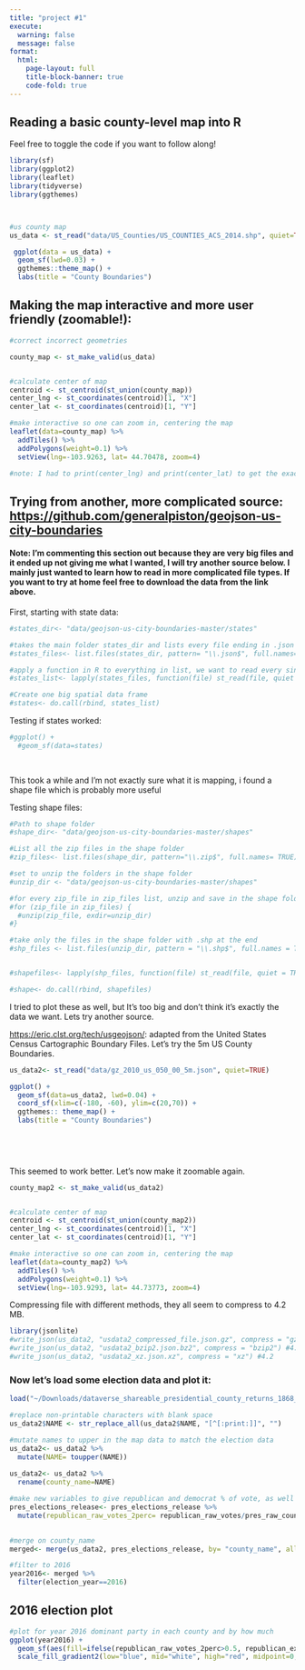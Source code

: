 ```yaml
---
title: "project #1"
execute: 
  warning: false
  message: false
format:
  html:
    page-layout: full
    title-block-banner: true
    code-fold: true 
---
```


## Reading a basic county-level map into R

Feel free to toggle the code if you want to follow along!

```r
library(sf)
library(ggplot2)
library(leaflet)
library(tidyverse)
library(ggthemes)



#us county map
us_data <- st_read("data/US_Counties/US_COUNTIES_ACS_2014.shp", quiet=TRUE)

 ggplot(data = us_data) +
  geom_sf(lwd=0.03) +
  ggthemes::theme_map() +
  labs(title = "County Boundaries")
```

## Making the map interactive and more user friendly (zoomable!):

```r
#correct incorrect geometries 

county_map <- st_make_valid(us_data)


#calculate center of map 
centroid <- st_centroid(st_union(county_map))
center_lng <- st_coordinates(centroid)[1, "X"]
center_lat <- st_coordinates(centroid)[1, "Y"]

#make interactive so one can zoom in, centering the map
leaflet(data=county_map) %>% 
  addTiles() %>% 
  addPolygons(weight=0.1) %>% 
  setView(lng=-103.9263, lat= 44.70478, zoom=4)

#note: I had to print(center_lng) and print(center_lat) to get the exact lng and lat used in the setView function. R wouldn't allow me to set lng=center_lng and lat=center_lat for some reason
```

## Trying from another, more complicated source: <https://github.com/generalpiston/geojson-us-city-boundaries>

#### Note: I'm commenting this section out because they are very big files and it ended up not giving me what I wanted, I will try another source below. I mainly just wanted to learn how to read in more complicated file types. If you want to try at home feel free to download the data from the link above. 

First, starting with state data:

```r
#states_dir<- "data/geojson-us-city-boundaries-master/states"

#takes the main folder states_dir and lists every file ending in .json
#states_files<- list.files(states_dir, pattern= "\\.json$", full.names=TRUE)

#apply a function in R to everything in list, we want to read every single state file: 
#states_list<- lapply(states_files, function(file) st_read(file, quiet = TRUE))

#Create one big spatial data frame 
#states<- do.call(rbind, states_list)

```

Testing if states worked:

```r
#ggplot() +
  #geom_sf(data=states)
    
  

```

This took a while and I'm not exactly sure what it is mapping, i found a shape file which is probably more useful

Testing shape files:

```r
#Path to shape folder 
#shape_dir<- "data/geojson-us-city-boundaries-master/shapes"

#List all the zip files in the shape folder
#zip_files<- list.files(shape_dir, pattern="\\.zip$", full.names= TRUE)

#set to unzip the folders in the shape folder 
#unzip_dir <- "data/geojson-us-city-boundaries-master/shapes"

#for every zip_file in zip_files list, unzip and save in the shape folder 
#for (zip_file in zip_files) {
  #unzip(zip_file, exdir=unzip_dir)
#}

#take only the files in the shape folder with .shp at the end 
#shp_files <- list.files(unzip_dir, pattern = "\\.shp$", full.names = TRUE)


#shapefiles<- lapply(shp_files, function(file) st_read(file, quiet = TRUE))

#shape<- do.call(rbind, shapefiles)


```

I tried to plot these as well, but It's too big and don't think it's exactly the data we want. Lets try another source.

<https://eric.clst.org/tech/usgeojson/>: adapted from the United States Census Cartographic Boundary Files. Let's try the 5m US County Boundaries.

```r
us_data2<- st_read("data/gz_2010_us_050_00_5m.json", quiet=TRUE)

ggplot() +
  geom_sf(data=us_data2, lwd=0.04) +
  coord_sf(xlim=c(-180, -60), ylim=c(20,70)) +
  ggthemes:: theme_map() +
  labs(title = "County Boundaries")

  
 
  
```

This seemed to work better. Let's now make it zoomable again.

```r
county_map2 <- st_make_valid(us_data2)


#calculate center of map 
centroid <- st_centroid(st_union(county_map2))
center_lng <- st_coordinates(centroid)[1, "X"]
center_lat <- st_coordinates(centroid)[1, "Y"]

#make interactive so one can zoom in, centering the map
leaflet(data=county_map2) %>% 
  addTiles() %>% 
  addPolygons(weight=0.1) %>% 
  setView(lng=-103.9293, lat= 44.73773, zoom=4)
```

Compressing file with different methods, they all seem to compress to 4.2 MB.

```r
library(jsonlite)
#write_json(us_data2, "usdata2_compressed_file.json.gz", compress = "gzip") #4.2 MB
#write_json(us_data2, "usdata2_bzip2.json.bz2", compress = "bzip2") #4.2 MB 
#write_json(us_data2, "usdata2_xz.json.xz", compress = "xz") #4.2 

```

### Now let's load some election data and plot it:

```r
load("~/Downloads/dataverse_shareable_presidential_county_returns_1868_2020.Rdata")
```

```r
#replace non-printable characters with blank space
us_data2$NAME <- str_replace_all(us_data2$NAME, "[^[:print:]]", "")
```

```r
#mutate names to upper in the map data to match the election data 
us_data2<- us_data2 %>% 
  mutate(NAME= toupper(NAME)) 
  
us_data2<- us_data2 %>% 
  rename(county_name=NAME)     

#make new variables to give republican and democrat % of vote, as well as statements to take the republican/democrat vote if over 50% 
pres_elections_release<- pres_elections_release %>% 
  mutate(republican_raw_votes_2perc= republican_raw_votes/pres_raw_county_vote_totals_two_party) %>% mutate(democratic_raw_votes_2perc= 1-republican_raw_votes_2perc) %>% mutate(republican_excess=ifelse(republican_raw_votes_2perc>0.5, republican_raw_votes_2perc-0.5, 0), democrat_excess= ifelse(democratic_raw_votes_2perc>0.5, democratic_raw_votes_2perc-0.5, 0), dominantparty= ifelse(republican_raw_votes_2perc > democratic_raw_votes_2perc, "Republican", "Democrat"))
  
```

```r
#merge on county_name 
merged<- merge(us_data2, pres_elections_release, by= "county_name", all=TRUE) 
```

```r
#filter to 2016 
year2016<- merged %>% 
  filter(election_year==2016)

```

## 2016 election plot

```r

#plot for year 2016 dominant party in each county and by how much 
ggplot(year2016) +
  geom_sf(aes(fill=ifelse(republican_raw_votes_2perc>0.5, republican_excess, -democrat_excess)))+
  scale_fill_gradient2(low="blue", mid="white", high="red", midpoint=0, name="Vote over 50% ")
```
